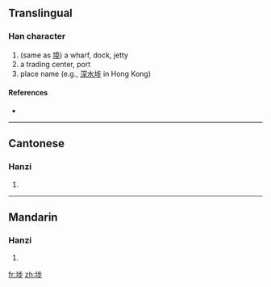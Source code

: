 ==Translingual==

===Han character===
{{Han char|rn=32|rad=土|as=07|sn=10|four=|canj=土卜中竹 (GYLH)}}

# (same as [[埠]]) a wharf, dock, jetty
# a trading center, port
# place name (e.g., [[深水埗]] in Hong Kong)

====References====
* {{Han ref|kx=0230.121|hdz=10443.140|uh=57D7|ud=22487}}

----

==Cantonese==

===Hanzi===
{{yue-hanzi|jyut=|y=bou4}}

# {{defn|Cantonese}}

----

==Mandarin==

===Hanzi===
{{cmn-hanzi|pin=[[bù]] ([[bu4]])|wg=pu<sup>4</sup>}}

# {{defn|Mandarin}}

[[fr:埗]]
[[zh:埗]]